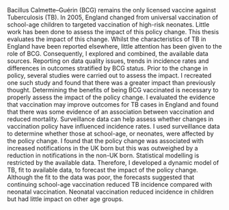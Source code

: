 

Bacillus Calmette–Guérin (BCG) remains the only licensed vaccine against Tuberculosis (TB). In 2005, England changed from universal vaccination of school-age children to targeted vaccination of high-risk neonates. Little work has been done to assess the impact of this policy change. This thesis evaluates the impact of this change. \par


Whilst the characteristics of TB in England have been reported elsewhere, little attention has been given to the role of BCG. Consequently, I explored and combined, the available data sources. Reporting on data quality issues, trends in incidence rates and differences in outcomes stratified by BCG status. \par

Prior to the change in policy, several studies were carried out to assess the impact. I recreated one such study and found that there was a greater impact than previously thought. \par


Determining the benefits of being BCG vaccinated is necessary to properly assess the impact of the policy change. I evaluated the evidence that vaccination may improve outcomes for TB cases in England and found that there was some evidence of an association between vaccination and reduced mortality. \par

Surveillance data can help assess whether changes in vaccination policy have influenced incidence rates. I used surveillance data to determine whether those at school-age, or neonates, were affected by the policy change. I found that the policy change was associated with increased notifications in the UK born but this was outweighed by a reduction in notifications in the non-UK born. \par

Statistical modelling is restricted by the available data. Therefore, I developed a dynamic model of TB, fit to available data, to forecast the impact of the policy change. Although the fit to the data was poor, the forecasts suggested that continuing school-age vaccination reduced TB incidence compared with neonatal vaccination. Neonatal vaccination reduced incidence in children but had little impact on other age groups.\par